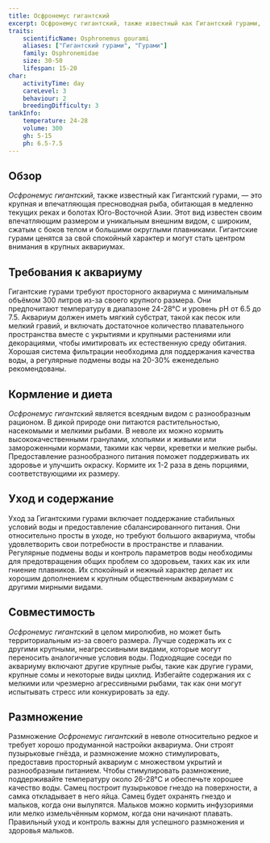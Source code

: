 ```yaml
---
title: Осфронемус гигантский
excerpt: Осфронемус гигантский, также известный как Гигантский гурами, — это крупная и впечатляющая пресноводная рыба из Юго-Восточной Азии, известная своим размером и ярким внешним видом.
traits:
    scientificName: Osphronemus gourami
    aliases: ["Гигантский гурами", "Гурами"]
    family: Osphronemidae
    size: 30-50
    lifespan: 15-20
char:
    activityTime: day
    careLevel: 3
    behaviour: 2
    breedingDifficulty: 3
tankInfo:
    temperature: 24-28
    volume: 300
    gh: 5-15
    ph: 6.5-7.5
---
```


## Обзор
*Осфронемус гигантский*, также известный как Гигантский гурами, — это крупная и впечатляющая пресноводная рыба, обитающая в медленно текущих реках и болотах Юго-Восточной Азии. Этот вид известен своим впечатляющим размером и уникальным внешним видом, с широким, сжатым с боков телом и большими округлыми плавниками. Гигантские гурами ценятся за свой спокойный характер и могут стать центром внимания в крупных аквариумах.

## Требования к аквариуму
Гигантские гурами требуют просторного аквариума с минимальным объёмом 300 литров из-за своего крупного размера. Они предпочитают температуру в диапазоне 24-28°C и уровень pH от 6.5 до 7.5. Аквариум должен иметь мягкий субстрат, такой как песок или мелкий гравий, и включать достаточное количество плавательного пространства вместе с укрытиями и крупными растениями или декорациями, чтобы имитировать их естественную среду обитания. Хорошая система фильтрации необходима для поддержания качества воды, а регулярные подмены воды на 20-30% еженедельно рекомендованы.

## Кормление и диета
*Осфронемус гигантский* является всеядным видом с разнообразным рационом. В дикой природе они питаются растительностью, насекомыми и мелкими рыбами. В неволе их можно кормить высококачественными гранулами, хлопьями и живыми или замороженными кормами, такими как черви, креветки и мелкие рыбы. Предоставление разнообразного питания поможет поддерживать их здоровье и улучшить окраску. Кормите их 1-2 раза в день порциями, соответствующими их размеру.

## Уход и содержание
Уход за Гигантскими гурами включает поддержание стабильных условий воды и предоставление сбалансированного питания. Они относительно просты в уходе, но требуют большого аквариума, чтобы удовлетворить свои потребности в пространстве и плавании. Регулярные подмены воды и контроль параметров воды необходимы для предотвращения общих проблем со здоровьем, таких как их или гниение плавников. Их спокойный и нежный характер делает их хорошим дополнением к крупным общественным аквариумам с другими мирными видами.

## Совместимость
*Осфронемус гигантский* в целом миролюбив, но может быть территориальным из-за своего размера. Лучше содержать их с другими крупными, неагрессивными видами, которые могут переносить аналогичные условия воды. Подходящие соседи по аквариуму включают другие крупные рыбы, такие как другие гурами, крупные сомы и некоторые виды цихлид. Избегайте содержания их с мелкими или чрезмерно агрессивными рыбами, так как они могут испытывать стресс или конкурировать за еду.

## Размножение
Размножение *Осфронемус гигантский* в неволе относительно редкое и требует хорошо продуманной настройки аквариума. Они строят пузырьковые гнёзда, и размножение можно стимулировать, предоставив просторный аквариум с множеством укрытий и разнообразным питанием. Чтобы стимулировать размножение, поддерживайте температуру около 26-28°C и обеспечьте хорошее качество воды. Самец построит пузырьковое гнездо на поверхности, а самка откладывает в него яйца. Самец будет охранять гнездо и мальков, когда они вылупятся. Мальков можно кормить инфузориями или мелко измельчённым кормом, когда они начинают плавать. Правильный уход и контроль важны для успешного размножения и здоровья мальков.